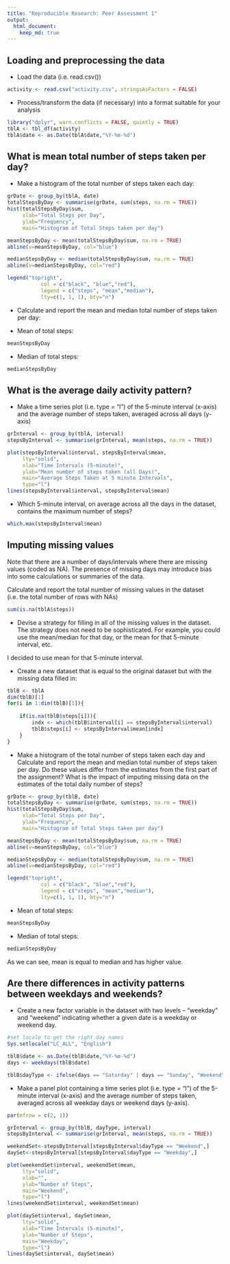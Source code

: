 ```yaml
---
title: "Reproducible Research: Peer Assessment 1"
output: 
  html_document:
    keep_md: true
---
```



## Loading and preprocessing the data
* Load the data (i.e. read.csv())
```r
activity <- read.csv("activity.csv", stringsAsFactors = FALSE)
```

* Process/transform the data (if necessary) into a format suitable for your analysis
```r
library("dplyr", warn.conflicts = FALSE, quietly = TRUE)
tblA <- tbl_df(activity)
tblA$date <- as.Date(tblA$date,"%Y-%m-%d")
```


## What is mean total number of steps taken per day?

* Make a histogram of the total number of steps taken each day:
```r
grDate <- group_by(tblA, date)
totalStepsByDay <- summarise(grDate, sum(steps, na.rm = TRUE))
hist(totalStepsByDay$sum,
     xlab="Total Steps per Day", 
     ylab="Frequency", 
     main="Histogram of Total Steps taken per day")

meanStepsByDay <- mean(totalStepsByDay$sum, na.rm = TRUE)
abline(v=meanStepsByDay, col="blue")

medianStepsByDay <- median(totalStepsByDay$sum, na.rm = TRUE)
abline(v=medianStepsByDay, col="red")

legend("topright",
           col = c("black", "blue","red"), 
           legend = c("steps", "mean","median"),
           lty=c(1, 1, 1), bty="n")
```

* Calculate and report the mean and median total number of steps taken per day:

* Mean of total steps:
```r
meanStepsByDay

```

* Median of total steps:
```r
medianStepsByDay
```

## What is the average daily activity pattern?
* Make a time series plot (i.e. type = "l") of the 5-minute interval (x-axis)
and the average number of steps taken, averaged across all days (y-axis)
```r
grInterval <- group_by(tblA, interval)
stepsByInterval <- summarise(grInterval, mean(steps, na.rm = TRUE))

plot(stepsByInterval$interval, stepsByInterval$mean, 
     lty="solid", 
     xlab="Time Intervals (5-minute)", 
     ylab="Mean number of steps taken (all Days)", 
     main="Average Steps Taken at 5 minute Intervals",
     type="l")
lines(stepsByInterval$interval, stepsByInterval$mean)    


```

* Which 5-minute interval, on average across all the days in the dataset, contains the maximum number of steps?
```r
which.max(stepsByInterval$mean)

```

## Imputing missing values
Note that there are a number of days/intervals where there are missing values (coded as NA). 
The presence of missing days may introduce bias into some calculations or summaries of the data.

Calculate and report the total number of missing values in the dataset (i.e. the total number of rows with NAs)
```r
sum(is.na(tblA$steps))

```

* Devise a strategy for filling in all of the missing values in the dataset. 
The strategy does not need to be sophisticated. 
For example, you could use the mean/median for that day, or the mean for that 5-minute interval, etc.

I decided to use mean for that 5-minute interval.

* Create a new dataset that is equal to the original dataset but with the missing data filled in:

```r
tblB <- tblA
dim(tblB)[1]
for(i in 1:dim(tblB)[1]){
    
    if(is.na(tblB$steps[i])){
        indx <- which(tblB$interval[i] == stepsByInterval$interval)
        tblB$steps[i] <- stepsByInterval$mean[indx]
    }
}
```

* Make a histogram of the total number of steps taken each day and Calculate and report the mean and median total number of steps taken per day. 
Do these values differ from the estimates from the first part of the assignment? 
What is the impact of imputing missing data on the estimates of the total daily number of steps?

```r
grDate <- group_by(tblB, date)
totalStepsByDay <- summarise(grDate, sum(steps, na.rm = TRUE))
hist(totalStepsByDay$sum,
     xlab="Total Steps per Day", 
     ylab="Frequency", 
     main="Histogram of Total Steps taken per day")

meanStepsByDay <- mean(totalStepsByDay$sum, na.rm = TRUE)
abline(v=meanStepsByDay, col="blue")

medianStepsByDay <- median(totalStepsByDay$sum, na.rm = TRUE)
abline(v=medianStepsByDay, col="red")

legend("topright",
           col = c("black", "blue","red"), 
           legend = c("steps", "mean","median"),
           lty=c(1, 1, 1), bty="n")
```

* Mean of total steps:
```r
meanStepsByDay

```

* Median of total steps:
```r
medianStepsByDay
```

As we can see, mean is equal to median and has higher value.

## Are there differences in activity patterns between weekdays and weekends?

* Create a new factor variable in the dataset with two levels -- "weekday" and "weekend" 
indicating whether a given date is a weekday or weekend day.
```r
#set locale to get the right day names
Sys.setlocale("LC_ALL", "English")

tblB$date <- as.Date(tblB$date,"%Y-%m-%d")
days <- weekdays(tblB$date)

tblB$dayType <- ifelse(days == "Saturday" | days == "Sunday", "Weekend", "Weekday")

```

* Make a panel plot containing a time series plot (i.e. type = "l") of the 5-minute interval (x-axis) and the average number of steps taken, averaged across all weekday days or weekend days (y-axis).

```r
par(mfrow = c(2, 1))

grInterval <- group_by(tblB, dayType, interval)
stepsByInterval <- summarise(grInterval, mean(steps, na.rm = TRUE))

weekendSet<-stepsByInterval[stepsByInterval$dayType == "Weekend",]
daySet<-stepsByInterval[stepsByInterval$dayType == "Weekday",]

plot(weekendSet$interval, weekendSet$mean, 
     lty="solid", 
     xlab="", 
     ylab="Number of Steps", 
     main="Weekend",
     type="l")
lines(weekendSet$interval, weekendSet$mean)    

plot(daySet$interval, daySet$mean, 
     lty="solid", 
     xlab="Time Intervals (5-minute)", 
     ylab="Number of Steps", 
     main="Weekday",
     type="l")
lines(daySet$interval, daySet$mean)    

```

